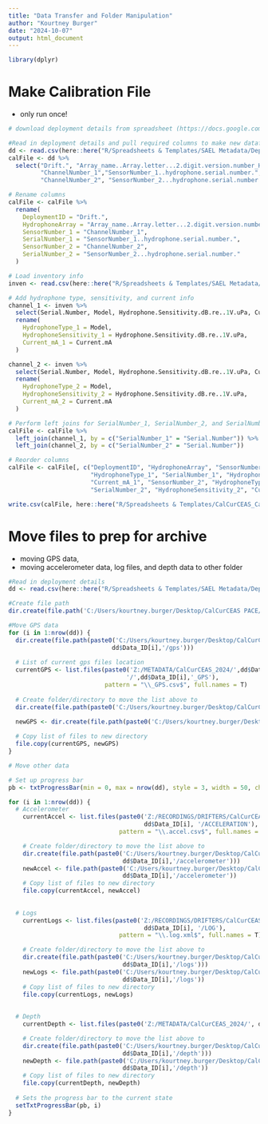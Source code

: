 ```yaml
---
title: "Data Transfer and Folder Manipulation"
author: "Kourtney Burger"
date: "2024-10-07"
output: html_document
---
```

```r
library(dplyr)
```

# Make Calibration File
- only run once! 
```r
# download deployment details from spreadsheet (https://docs.google.com/spreadsheets/d/10bxlwfVOe1LFfj69B_YddxcA0V14m7codYwgD2YncFk/edit?gid=395545420#gid=395545420)

#Read in deployment details and pull required columns to make new dataframe
dd <- read.csv(here::here("R/Spreadsheets & Templates/SAEL Metadata/Deployment Details - NEW DEPLOYMENT TO SAVE.csv"))
calFile <- dd %>%
  select("Drift.", "Array_name..Array.letter...2.digit.version.number_Hydrophone.model.numbers.",
         "ChannelNumber_1","SensorNumber_1..hydrophone.serial.number.", 
         "ChannelNumber_2", "SensorNumber_2...hydrophone.serial.number.")

# Rename columns
calFile <- calFile %>%
  rename(
    DeploymentID = "Drift.",
    HydrophoneArray = "Array_name..Array.letter...2.digit.version.number_Hydrophone.model.numbers.",
    SensorNumber_1 = "ChannelNumber_1",
    SerialNumber_1 = "SensorNumber_1..hydrophone.serial.number.",
    SensorNumber_2 = "ChannelNumber_2",
    SerialNumber_2 = "SensorNumber_2...hydrophone.serial.number."
  )

# Load inventory info
inven <- read.csv(here::here("R/Spreadsheets & Templates/SAEL Metadata/Inventory - Hydrophones.csv"))

# Add hydrophone type, sensitivity, and current info
channel_1 <- inven %>%
  select(Serial.Number, Model, Hydrophone.Sensitivity.dB.re..1V.uPa, Current.mA) %>%
  rename(
    HydrophoneType_1 = Model,
    HydrophoneSensitivity_1 = Hydrophone.Sensitivity.dB.re..1V.uPa,
    Current_mA_1 = Current.mA
  )

channel_2 <- inven %>%
  select(Serial.Number, Model, Hydrophone.Sensitivity.dB.re..1V.uPa, Current.mA) %>%
  rename(
    HydrophoneType_2 = Model,
    HydrophoneSensitivity_2 = Hydrophone.Sensitivity.dB.re..1V.uPa,
    Current_mA_2 = Current.mA
  )

# Perform left joins for SerialNumber_1, SerialNumber_2, and SerialNumber_3
calFile <- calFile %>%
  left_join(channel_1, by = c("SerialNumber_1" = "Serial.Number")) %>%
  left_join(channel_2, by = c("SerialNumber_2" = "Serial.Number"))

# Reorder columns
calFile <- calFile[, c("DeploymentID", "HydrophoneArray", "SensorNumber_1", 
                       "HydrophoneType_1", "SerialNumber_1", "HydrophoneSensitivity_1", 
                       "Current_mA_1", "SensorNumber_2", "HydrophoneType_2", 
                       "SerialNumber_2", "HydrophoneSensitivity_2", "Current_mA_2")]

write.csv(calFile, here::here("R/Spreadsheets & Templates/CalCurCEAS_CalibrationInfo.csv"), row.names = FALSE)
```

# Move files to prep for archive
 - moving GPS data, 
 - moving accelerometer data, log files, and depth data to other folder
 
```r
#Read in deployment details
dd <- read.csv(here::here("R/Spreadsheets & Templates/SAEL Metadata/Deployment Details - NEW DEPLOYMENT TO SAVE.csv"))
```

```r
#Create file path
dir.create(file.path('C:/Users/kourtney.burger/Desktop/CalCurCEAS PACE/metadata'))
```

```r
#Move GPS data
for (i in 1:nrow(dd)) {
  dir.create(file.path(paste0('C:/Users/kourtney.burger/Desktop/CalCurCEAS PACE/metadata/', 
                             dd$Data_ID[i],'/gps')))  
  
  # List of current gps files location
  currentGPS <- list.files(paste0('Z:/METADATA/CalCurCEAS_2024/',dd$Data_ID[i],
                                 '/',dd$Data_ID[i],'_GPS'), 
                           pattern = "\\_GPS.csv$", full.names = T)
  
  # Create folder/directory to move the list above to
  dir.create(file.path(paste0('C:/Users/kourtney.burger/Desktop/CalCurCEAS PACE/metadata/', dd$Data_ID[i],'/gps')))
  
  newGPS <- dir.create(file.path(paste0('C:/Users/kourtney.burger/Desktop/CalCurCEAS PACE/metadata/gps/', dd$Data_ID[i])))

  # Copy list of files to new directory
  file.copy(currentGPS, newGPS)
}  
```

```r
# Move other data

# Set up progress bar
pb <- txtProgressBar(min = 0, max = nrow(dd), style = 3, width = 50, char = "=")  

for (i in 1:nrow(dd)) {
  # Accelerometer
    currentAccel <- list.files(paste0('Z:/RECORDINGS/DRIFTERS/CalCurCEAS_2024/RAW/',
                                      dd$Data_ID[i], '/ACCELERATION'),
                               pattern = "\\.accel.csv$", full.names = T)

    # Create folder/directory to move the list above to
    dir.create(file.path(paste0('C:/Users/kourtney.burger/Desktop/CalCurCEAS PACE/metadata/',
                                dd$Data_ID[i],'/accelerometer')))
    newAccel <- file.path(paste0('C:/Users/kourtney.burger/Desktop/CalCurCEAS PACE/metadata/',
                                dd$Data_ID[i],'/accelerometer'))
    # Copy list of files to new directory
    file.copy(currentAccel, newAccel)
    
    
  # Logs
    currentLogs <- list.files(paste0('Z:/RECORDINGS/DRIFTERS/CalCurCEAS_2024/RAW/',
                                      dd$Data_ID[i], '/LOG'),
                               pattern = "\\.log.xml$", full.names = T)

    # Create folder/directory to move the list above to
    dir.create(file.path(paste0('C:/Users/kourtney.burger/Desktop/CalCurCEAS PACE/metadata/',
                                dd$Data_ID[i],'/logs')))
    newLogs <- file.path(paste0('C:/Users/kourtney.burger/Desktop/CalCurCEAS PACE/metadata/',
                                dd$Data_ID[i],'/logs'))
    # Copy list of files to new directory
    file.copy(currentLogs, newLogs)   
    
    
  # Depth
    currentDepth <- list.files(paste0('Z:/METADATA/CalCurCEAS_2024/', dd$Data_ID[i], '/', dd$Data_ID[i], '_Depth_Sensus'), pattern = "_final.csv$", full.names = TRUE)

    # Create folder/directory to move the list above to
    dir.create(file.path(paste0('C:/Users/kourtney.burger/Desktop/CalCurCEAS PACE/metadata/',
                                dd$Data_ID[i],'/depth')))
    newDepth <- file.path(paste0('C:/Users/kourtney.burger/Desktop/CalCurCEAS PACE/metadata/',
                                dd$Data_ID[i],'/depth'))
    # Copy list of files to new directory
    file.copy(currentDepth, newDepth)
    
  # Sets the progress bar to the current state
  setTxtProgressBar(pb, i)
}
```

 
 
 